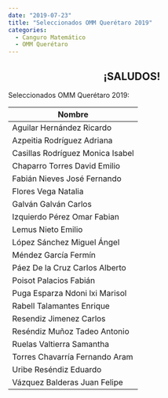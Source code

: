 ```yaml
---
date: "2019-07-23"
title: "Seleccionados OMM Querétaro 2019"
categories:
  - Canguro Matemático
  - OMM Querétaro
---
```


## <center> ¡SALUDOS! </center> ##

Seleccionados OMM Querétaro 2019:

| Nombre                          |
|---------------------------------|
| Aguilar Hernández Ricardo       |
| Azpeitia Rodríguez Adriana      |
| Casillas Rodríguez Monica Isabel|
| Chaparro Torres David Emilio    |
| Fabián Nieves José Fernando     |
| Flores Vega Natalia             |
| Galván Galván Carlos            |
| Izquierdo Pérez Omar Fabian     |
| Lemus Nieto Emilio              |
| López Sánchez Miguel Ángel      |
| Méndez García Fermín            |
| Páez De la Cruz Carlos Alberto  |
| Poisot Palacios Fabián          |
| Puga Esparza Ndoni lxi Marisol  |
| Rabell Talamantes Enrique       |
| Resendiz Jimenez Carlos         |
| Reséndiz Muñoz Tadeo Antonio    |
| Ruelas Valtierra Samantha       |
| Torres Chavarría Fernando Aram  |
| Uribe Reséndiz Eduardo          |
| Vázquez Balderas Juan Felipe    |
